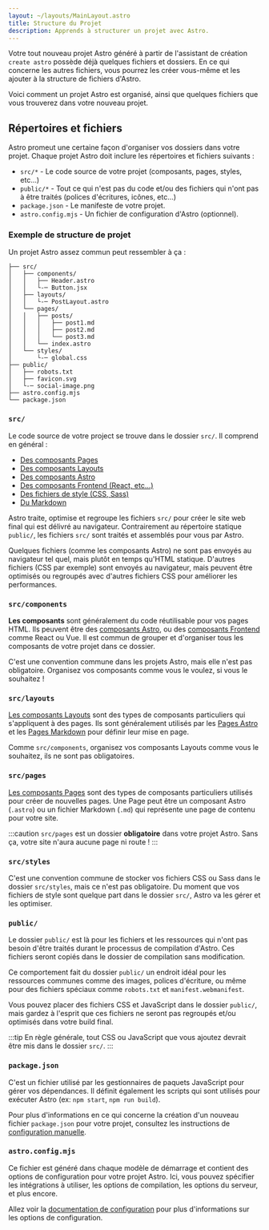 ```yaml
---
layout: ~/layouts/MainLayout.astro
title: Structure du Projet
description: Apprends à structurer un projet avec Astro.
---
```


Votre tout nouveau projet Astro généré à partir de l'assistant de création `create astro` possède déjà quelques fichiers et dossiers. En ce qui concerne les autres fichiers, vous pourrez les créer vous-même et les ajouter à la structure de fichiers d'Astro.

Voici comment un projet Astro est organisé, ainsi que quelques fichiers que vous trouverez dans votre nouveau projet.

## Répertoires et fichiers

Astro promeut une certaine façon d'organiser vos dossiers dans votre projet. Chaque projet Astro doit inclure les répertoires et fichiers suivants :

- `src/*` - Le code source de votre projet (composants, pages, styles, etc...)
- `public/*` - Tout ce qui n'est pas du code et/ou des fichiers qui n'ont pas à être traités (polices d'écritures, icônes, etc...)
- `package.json` - Le manifeste de votre projet.
- `astro.config.mjs` - Un fichier de configuration d'Astro (optionnel).

### Exemple de structure de projet

Un projet Astro assez commun peut ressembler à ça :

```
├── src/
│   ├── components/
│   │   ├── Header.astro
│   │   └-─ Button.jsx
│   ├── layouts/
│   │   └-─ PostLayout.astro
│   └── pages/
│   │   ├── posts/
│   │   │   ├── post1.md
│   │   │   ├── post2.md
│   │   │   └── post3.md
│   │   └── index.astro
│   └── styles/
│       └-─ global.css
├── public/
│   ├── robots.txt
│   ├── favicon.svg
│   └-─ social-image.png
├── astro.config.mjs
└── package.json

```

### `src/`

Le code source de votre project se trouve dans le dossier `src/`. Il comprend en général :

- [Des composants Pages](/fr/core-concepts/astro-pages/)
- [Des composants Layouts](/fr/core-concepts/layouts/)
- [Des composants Astro](/fr/core-concepts/astro-components/)
- [Des composants Frontend (React, etc...)](/fr/core-concepts/framework-components/)
- [Des fichiers de style (CSS, Sass)](/fr/guides/styling/)
- [Du Markdown](/fr/guides/markdown-content/)

Astro traite, optimise et regroupe les fichiers `src/` pour créer le site web final qui est délivré au navigateur. Contrairement au répertoire statique `public/`, les fichiers `src/` sont traités et assemblés pour vous par Astro.

Quelques fichiers (comme les composants Astro) ne sont pas envoyés au navigateur tel quel, mais plutôt en temps qu'HTML statique. D'autres fichiers (CSS par exemple) sont envoyés au navigateur, mais peuvent être optimisés ou regroupés avec d'autres fichiers CSS pour améliorer les performances.

### `src/components`

**Les composants** sont généralement du code réutilisable pour vos pages HTML. Ils peuvent être des [composants Astro](/fr/core-concepts/astro-components/), ou des [composants Frontend](/fr/core-concepts/framework-components/) comme React ou Vue. Il est commun de grouper et d'organiser tous les composants de votre projet dans ce dossier.

C'est une convention commune dans les projets Astro, mais elle n'est pas obligatoire. Organisez vos composants comme vous le voulez, si vous le souhaitez !

### `src/layouts`

[Les composants Layouts](/fr/core-concepts/layouts/) sont des types de composants particuliers qui s'appliquent à des pages. Ils sont généralement utilisés par les [Pages Astro](/fr/core-concepts/astro-pages/) et les [Pages Markdown](/fr/guides/markdown-content/) pour définir leur mise en page.

Comme `src/components`, organisez vos composants Layouts comme vous le souhaitez, ils ne sont pas obligatoires.

### `src/pages`

[Les composants Pages](/fr/core-concepts/astro-pages/) sont des types de composants particuliers utilisés pour créer de nouvelles pages. Une Page peut être un composant Astro (`.astro`) ou un fichier Markdown (`.md`) qui représente une page de contenu pour votre site.

:::caution
`src/pages` est un dossier **obligatoire** dans votre projet Astro. Sans ça, votre site n'aura aucune page ni route !
:::

### `src/styles`

C'est une convention commune de stocker vos fichiers CSS ou Sass dans le dossier `src/styles`, mais ce n'est pas obligatoire. Du moment que vos fichiers de style sont quelque part dans le dossier `src/`, Astro va les gérer et les optimiser.

### `public/`

Le dossier `public/` est là pour les fichiers et les ressources qui n'ont pas besoin d'être traités durant le processus de compilation d'Astro. Ces fichiers seront copiés dans le dossier de compilation sans modification.

Ce comportement fait du dossier `public/` un endroit idéal pour les ressources communes comme des images, polices d'écriture, ou même pour des fichiers spéciaux comme `robots.txt` et `manifest.webmanifest`.

Vous pouvez placer des fichiers CSS et JavaScript dans le dossier `public/`, mais gardez à l'esprit que ces fichiers ne seront pas regroupés et/ou optimisés dans votre build final.

:::tip
En règle générale, tout CSS ou JavaScript que vous ajoutez devrait être mis dans le dossier `src/`.
:::

### `package.json`

C'est un fichier utilisé par les gestionnaires de paquets JavaScript pour gérer vos dépendances. Il définit également les scripts qui sont utilisés pour exécuter Astro (ex: `npm start`, `npm run build`).

Pour plus d'informations en ce qui concerne la création d'un nouveau fichier `package.json` pour votre projet, consultez les instructions de [configuration manuelle](/fr/install/manual/).

### `astro.config.mjs`

Ce fichier est généré dans chaque modèle de démarrage et contient des options de configuration pour votre projet Astro. Ici, vous pouvez spécifier les intégrations à utiliser, les options de compilation, les options du serveur, et plus encore.

Allez voir la [documentation de configuration](/fr/reference/configuration-reference/) pour plus d'informations sur les options de configuration.
